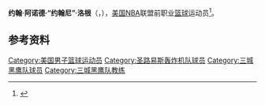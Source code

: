 {{expand|time=2016-04-13T00:19:42+00:00}}
{{noteTA
|G1=NBA
}}
{{Infobox NBA Player
| name         = 约翰尼·洛根<br/>{{lang|en|Johnny Logan}}
| number       = 7,17
| position     = 后卫
| birth_date   = {{Birth date|1921|1|1}}
| birth_place  = 
| nationality  = {{USA}}
| height_ft    = 6 
| height_in    = 2
| weight_lb    = 175
| highschool   = 
| college      = 
| draft =
| draft_year   = 
| draft_round  = 
| draft_pick   = 
| draft_team   = 
| career_start = <!-- 新人年份 -->
| career_end   = <!-- 退休年份 -->
| teams        = <!-- 效力過球隊 -->
| coach        = <!-- 執教過球隊 -->
| highlights   = <!-- 生涯焦點與獲得獎項 -->
| stat1label   = 
| stat1value   = 
| stat2label   = 
| stat2value   = 
| stat3label   = 
| stat3value   = 
| letter       = 
| bbr          = 
| profile      = 
| HOF          = <!-- 名人堂 -->
| HOF_player   = <!-- 球員名人堂 -->
| HOF_coach    = <!-- 教練名人堂 -->
}}

'''约翰·阿诺德·“约翰尼”·洛根'''（{{lang-en|'''John Arnold "Johnny" Logan'''}}，{{Bd|1921年|1月1日|1977年|9月16日}}），[[美国|美国]][[NBA|NBA]]联盟前职业[[篮球|篮球]]运动员<ref>{{Cite web|url=http://www.basketball-reference.com/players/l/loganjo01.html|title=John Logan|accessdate=2016年4月13日|author=|date=|publisher=|archive-date=2012年9月15日|archive-url=https://www.webcitation.org/6AgsOrAl1?url=http://www.basketball-reference.com/players/l/loganjo01.html|dead-url=no}}</ref>。

==参考资料==
{{reflist}}

{{Basketball-player-stub}}
{{亚特兰大老鹰历任主教练}}

{{Authority control}}
{{DEFAULTSORT:Logan, Johnny}}
[[Category:美国男子篮球运动员|Category:美国男子篮球运动员]]
[[Category:圣路易斯轰炸机队球员|Category:圣路易斯轰炸机队球员]]
[[Category:三城黑鹰队球员|Category:三城黑鹰队球员]]
[[Category:三城黑鹰队教练|Category:三城黑鹰队教练]]